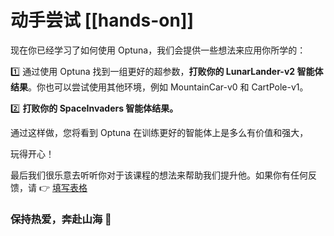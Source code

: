 # 动手尝试 [[hands-on]]

现在你已经学习了如何使用 Optuna，我们会提供一些想法来应用你所学的：

1️⃣ 通过使用 Optuna 找到一组更好的超参数，**打败你的 LunarLander-v2 智能体结果**。你也可以尝试使用其他环境，例如 MountainCar-v0 和 CartPole-v1。

2️⃣ **打败你的 SpaceInvaders 智能体结果。**

通过这样做，您将看到 Optuna 在训练更好的智能体上是多么有价值和强大，

玩得开心！

最后我们很乐意去听听你对于该课程的想法来帮助我们提升他。如果你有任何反馈，请 👉 [填写表格](https://forms.gle/BzKXWzLAGZESGNaE9)

### 保持热爱，奔赴山海 🤗